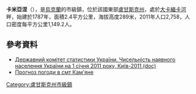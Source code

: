 {{No footnotes|time=2015-09-16T13:07:55+00:00}}
'''卡米亞涅'''（{{lang-uk|Кам'яне}}），是[[烏克蘭|烏克蘭]]的市級鎮，位於該國東部[[盧甘斯克州|盧甘斯克州]]，處於[[大卡緬卡河|大卡緬卡河]]畔，始建於1787年，面積2.4平方公里，海拔高度289米，2011年人口2,758，人口密度每平方公里1,149.2人。

==參考資料==
*[https://web.archive.org/web/20121010205321/http://stat6.stat.lviv.ua/PXWEB2007/ukr/publ/2011/chnas.zip Державний комітет статистики України. Чисельність наявного населення України на 1 січня 2011 року, Київ-2011 (doc)]
* [http://weather.in.ua/ua/lyganskaja/9921 Прогноз погоди в смт Кам'яне] {{Wayback|url=http://weather.in.ua/ua/lyganskaja/9921 |date=20160305071954 }}

{{coord|48|9|35|N|39|9|50|E|scale:30000|display=title}}

{{DEFAULTSORT:Кам'яне}}
[[Category:盧甘斯克州市級鎮|Category:盧甘斯克州市級鎮]]


{{Luhansk-geo-stub}}